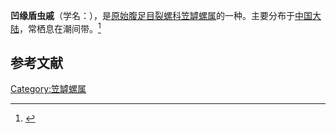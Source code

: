 {{Speciesbox
| name = 凹缘盾虫戚
| image = 
| image_width = 
| genus = Scutus
| species = emarginatus
| authority = (Philippi)
}}
'''凹缘盾虫戚'''（学名：''{{lang|la|Scutus emarginatus}}''），是[[原始腹足目|原始腹足目]][[裂螺科|裂螺科]][[笠罅螺属|笠罅螺属]]的一种。主要分布于[[中国大陆|中国大陆]]，常栖息在潮间带。<ref>{{cite web|url=http://shell.sinica.edu.tw/chinese/shellbase_detail.php?science_no=6479|title=国际贝库：凹缘盾虫戚|publisher=台湾贝类资料库|accessdate=2009-08-11|archive-date=2016-03-04|archive-url=https://web.archive.org/web/20160304103435/http://shell.sinica.edu.tw/chinese/shellbase_detail.php?science_no=6479|dead-url=no}}</ref>

== 参考文献 ==
{{reflist}}
{{Taxonbar|from=Q7439622}}

[[Category:笠罅螺属|Category:笠罅螺属]]